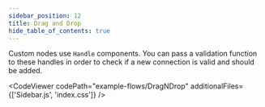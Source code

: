 ```yaml
---
sidebar_position: 12
title: Drag and Drop
hide_table_of_contents: true
---
```



Custom nodes use `Handle` components. You can pass a validation function to these handles in order to check if a new connection is valid and should be added.

<CodeViewer codePath="example-flows/DragNDrop" additionalFiles={['Sidebar.js', 'index.css']} />
